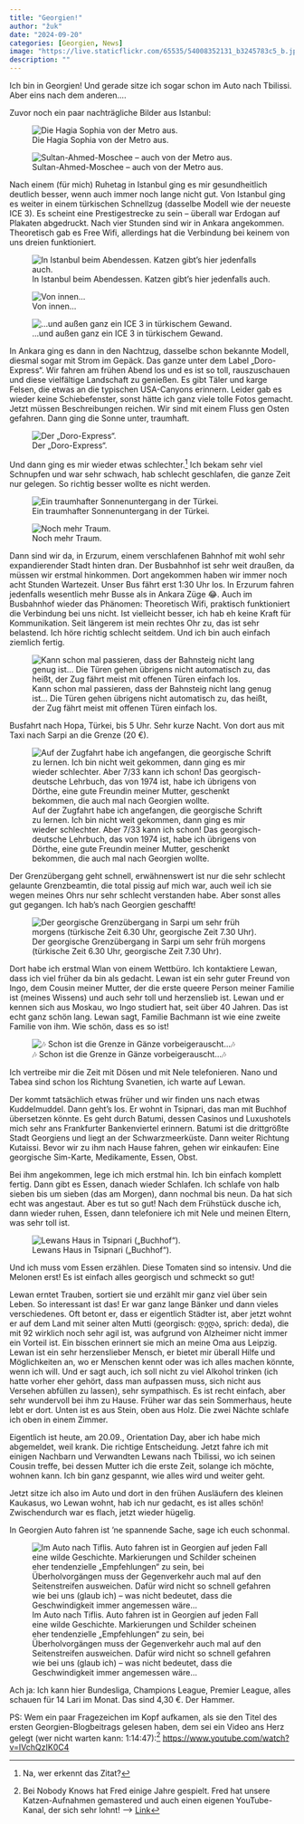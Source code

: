 ```yaml
---
title: "Georgien!"
author: "žuk"
date: "2024-09-20"
categories: [Georgien, News]
image: "https://live.staticflickr.com/65535/54008352131_b3245783c5_b.jpg"
description: ""
---
```


Ich bin in Georgien! Und gerade sitze ich sogar schon im Auto nach Tbilissi. Aber eins nach dem anderen....

Zuvor noch ein paar nachträgliche Bilder aus Istanbul:

![Die Hagia Sophia von der Metro aus.](https://live.staticflickr.com/65535/54009185932_176726519f_b.jpg)

![Sultan-Ahmed-Moschee – auch von der Metro aus.](https://live.staticflickr.com/65535/54010515030_685174a1b0_b.jpg)

Nach einem (für mich) Ruhetag in Istanbul ging es mir gesundheitlich deutlich besser, wenn auch immer noch lange nicht gut. Von Istanbul ging es weiter in einem türkischen Schnellzug (dasselbe Modell wie der neueste ICE 3). Es scheint eine Prestigestrecke zu sein – überall war Erdogan auf Plakaten abgedruckt. Nach vier Stunden sind wir in Ankara angekommen. Theoretisch gab es Free Wifi, allerdings hat die Verbindung bei keinem von uns dreien funktioniert.

![In Istanbul beim Abendessen. Katzen gibt’s hier jedenfalls auch.](https://live.staticflickr.com/65535/54008351596_04de6f9375_b.jpg)

![Von innen...](https://live.staticflickr.com/65535/54008778900_abf99cd8d2_b.jpg)

![...und außen ganz ein ICE 3 in türkischem Gewand.](https://live.staticflickr.com/65535/54008679439_caceea43d5_b.jpg)

In Ankara ging es dann in den Nachtzug, dasselbe schon bekannte Modell, diesmal sogar mit Strom im Gepäck. Das ganze unter dem Label „Doro-Express“. Wir fahren am frühen Abend los und es ist so toll, rauszuschauen und diese vielfältige Landschaft zu genießen. Es gibt Täler und karge Felsen, die etwas an die typischen USA-Canyons erinnern. Leider gab es wieder keine Schiebefenster, sonst hätte ich ganz viele tolle Fotos gemacht. Jetzt müssen Beschreibungen reichen. Wir sind mit einem Fluss gen Osten gefahren. Dann ging die Sonne unter, traumhaft.

![Der „Doro-Express“.](https://live.staticflickr.com/65535/54010415869_015b2c76be_b.jpg)

Und dann ging es mir wieder etwas schlechter.[^1] Ich bekam sehr viel Schnupfen und war sehr schwach, hab schlecht geschlafen, die ganze Zeit nur gelegen. So richtig besser wollte es nicht werden.

[^1]: Na, wer erkennt das Zitat?

![Ein traumhafter Sonnenuntergang in der Türkei.](https://live.staticflickr.com/65535/54010314033_1a468db061_b.jpg)

![Noch mehr Traum.](https://live.staticflickr.com/65535/54010314028_e4980fbf68_b.jpg)

Dann sind wir da, in Erzurum, einem verschlafenen Bahnhof mit wohl sehr expandierender Stadt hinten dran. Der Busbahnhof ist sehr weit draußen, da müssen wir erstmal hinkommen. Dort angekommen haben wir immer noch acht Stunden Wartezeit. Unser Bus fährt erst 1:30 Uhr los. In Erzurum fahren jedenfalls wesentlich mehr Busse als in Ankara Züge 😂. Auch im Busbahnhof wieder das Phänomen: Theoretisch Wifi, praktisch funktioniert die Verbindung bei uns nicht. Ist vielleicht besser, ich hab eh keine Kraft für Kommunikation. Seit längerem ist mein rechtes Ohr zu, das ist sehr belastend. Ich höre richtig schlecht seitdem. Und ich bin auch einfach ziemlich fertig.

![Kann schon mal passieren, dass der Bahnsteig nicht lang genug ist... Die Türen gehen übrigens nicht automatisch zu, das heißt, der Zug fährt meist mit offenen Türen einfach los.](https://live.staticflickr.com/65535/54008578083_2210193562_b.jpg)

Busfahrt nach Hopa, Türkei, bis 5 Uhr. Sehr kurze Nacht. Von dort aus mit Taxi nach Sarpi an die Grenze (20 €).

![Auf der Zugfahrt habe ich angefangen, die georgische Schrift zu lernen. Ich bin nicht weit gekommen, dann ging es mir wieder schlechter. Aber 7/33 kann ich schon! Das georgisch-deutsche Lehrbuch, das von 1974 ist, habe ich übrigens von Dörthe, eine gute Freundin meiner Mutter, geschenkt bekommen, die auch mal nach Georgien wollte.](https://live.staticflickr.com/65535/54008678459_fcb952a562_b.jpg)

Der Grenzübergang geht schnell, erwähnenswert ist nur die sehr schlecht gelaunte Grenzbeamtin, die total pissig auf mich war, auch weil ich sie wegen meines Ohrs nur sehr schlecht verstanden habe. Aber sonst alles gut gegangen. Ich hab’s nach Georgien geschafft!

![Der georgische Grenzübergang in Sarpi um sehr früh morgens (türkische Zeit 6.30 Uhr, georgische Zeit 7.30 Uhr).](https://live.staticflickr.com/65535/54008352131_b3245783c5_b.jpg)

Dort habe ich erstmal Wlan von einem Wettbüro. Ich kontaktiere Lewan, dass ich viel früher da bin als gedacht. Lewan ist ein sehr guter Freund von Ingo, dem Cousin meiner Mutter, der die erste queere Person meiner Familie ist (meines Wissens) und auch sehr toll und herzenslieb ist. Lewan und er kennen sich aus Moskau, wo Ingo studiert hat, seit über 40 Jahren. Das ist echt ganz schön lang. Lewan sagt, Familie Bachmann ist wie eine zweite Familie von ihm. Wie schön, dass es so ist!

![🎶 Schon ist die Grenze in Gänze vorbeigerauscht...🎶](https://live.staticflickr.com/65535/54008577778_d40dc749eb_b.jpg)

Ich vertreibe mir die Zeit mit Dösen und mit Nele telefonieren. Nano und Tabea sind schon los Richtung Svanetien, ich warte auf Lewan.

Der kommt tatsächlich etwas früher und wir finden uns nach etwas Kuddelmuddel. Dann geht’s los. Er wohnt in Tsipnari, das man mit Buchhof übersetzen könnte. Es geht durch Batumi, dessen Casinos und Luxushotels mich sehr ans Frankfurter Bankenviertel erinnern. Batumi ist die drittgrößte Stadt Georgiens und liegt an der Schwarzmeerküste. Dann weiter Richtung Kutaissi. Bevor wir zu ihm nach Hause fahren, gehen wir einkaufen: Eine georgische Sim-Karte, Medikamente, Essen, Obst.

Bei ihm angekommen, lege ich mich erstmal hin. Ich bin einfach komplett fertig. Dann gibt es Essen, danach wieder Schlafen. Ich schlafe von halb sieben bis um sieben (das am Morgen), dann nochmal bis neun. Da hat sich echt was angestaut. Aber es tut so gut! Nach dem Frühstück dusche ich, dann wieder ruhen, Essen, dann telefoniere ich mit Nele und meinen Eltern, was sehr toll ist.

![Lewans Haus in Tsipnari („Buchhof“).](https://live.staticflickr.com/65535/54008351826_6d787de065_b.jpg)

Und ich muss vom Essen erzählen. Diese Tomaten sind so intensiv. Und die Melonen erst! Es ist einfach alles georgisch und schmeckt so gut!

Lewan erntet Trauben, sortiert sie und erzählt mir ganz viel über sein Leben. So interessant ist das! Er war ganz lange Bänker und dann vieles verschiedenes. Oft betont er, dass er eigentlich Städter ist, aber jetzt wohnt er auf dem Land mit seiner alten Mutti (georgisch: დედა, sprich: deda), die mit 92 wirklich noch sehr agil ist, was aufgrund von Alzheimer nicht immer ein Vorteil ist. Ein bisschen erinnert sie mich an meine Oma aus Leipzig. Lewan ist ein sehr herzenslieber Mensch, er bietet mir überall Hilfe und Möglichkeiten an, wo er Menschen kennt oder was ich alles machen könnte, wenn ich will. Und er sagt auch, ich soll nicht zu viel Alkohol trinken (ich hatte vorher eher gehört, dass man aufpassen muss, sich nicht aus Versehen abfüllen zu lassen), sehr sympathisch. Es ist recht einfach, aber sehr wundervoll bei ihm zu Hause. Früher war das sein Sommerhaus, heute lebt er dort. Unten ist es aus Stein, oben aus Holz. Die zwei Nächte schlafe ich oben in einem Zimmer.

Eigentlich ist heute, am 20.09., Orientation Day, aber ich habe mich abgemeldet, weil krank. Die richtige Entscheidung. Jetzt fahre ich mit einigen Nachbarn und Verwandten Lewans nach Tbilissi, wo ich seinen Cousin treffe, bei dessen Mutter ich die erste Zeit, solange ich möchte, wohnen kann. Ich bin ganz gespannt, wie alles wird und weiter geht.

Jetzt sitze ich also im Auto und dort in den frühen Ausläufern des kleinen Kaukasus, wo Lewan wohnt, hab ich nur gedacht, es ist alles schön! Zwischendurch war es flach, jetzt wieder hügelig.

In Georgien Auto fahren ist ’ne spannende Sache, sage ich euch schonmal.

![Im Auto nach Tiflis. Auto fahren ist in Georgien auf jeden Fall eine wilde Geschichte. Markierungen und Schilder scheinen eher tendenzielle „Empfehlungen“ zu sein, bei Überholvorgängen muss der Gegenverkehr auch mal auf den Seitenstreifen ausweichen. Dafür wird nicht so schnell gefahren wie bei uns (glaub ich) – was nicht bedeutet, dass die Geschwindigkeit immer angemessen wäre...](https://live.staticflickr.com/65535/54008777375_fd28bbec68_b.jpg)

Ach ja: Ich kann hier Bundesliga, Champions League, Premier League, alles schauen für 14 Lari im Monat. Das sind 4,30 €. Der Hammer.

PS: Wem ein paar Fragezeichen im Kopf aufkamen, als sie den Titel des ersten Georgien-Blogbeitrags gelesen haben, dem sei ein Video ans Herz gelegt (wer nicht warten kann: 1:14:47):[^2] <https://www.youtube.com/watch?v=IVchQzIK0C4>

[^2]: Bei Nobody Knows hat Fred einige Jahre gespielt. Fred hat unsere Katzen-Aufnahmen gemastered und auch einen eigenen YouTube-Kanal, der sich sehr lohnt! –\> [Link](https://www.youtube.com/@TheNamelessBard)
